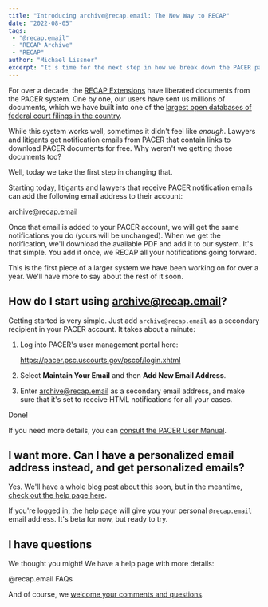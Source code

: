 ```yaml
---
title: "Introducing archive@recap.email: The New Way to RECAP"
date: "2022-08-05"
tags:
 - "@recap.email"
 - "RECAP Archive"
 - "RECAP"
author: "Michael Lissner"
excerpt: "It's time for the next step in how we break down the PACER paywall."
---
```


<p class="lead">For over a decade, the <a href="/recap/">RECAP Extensions</a> have liberated documents from the PACER system. One by one, our users have sent us millions of documents, which we have built into one of the <a href="https://www.courtlistener.com/recap/">largest open databases of federal court filings in the country</a>.</p>

While this system works well, sometimes it didn't feel like *enough*. Lawyers and litigants get notification emails from PACER that contain links to download PACER documents for free. Why weren't we getting those documents too?

Well, today we take the first step in changing that.

Starting today, litigants and lawyers that receive PACER notification emails can add the following email address to their account:

<AlertBox><p class="text-center text-lg font-bold">archive@recap.email</p></AlertBox>

Once that email is added to your PACER account, we will get the same notifications you do (yours will be unchanged). When we get the notification, we'll download the available PDF and add it to our system. It's that simple. You add it once, we RECAP all your notifications going forward.

This is the first piece of a larger system we have been working on for over a year. We'll have more to say about the rest of it soon.


## How do I start using archive@recap.email?

Getting started is very simple. Just add `archive@recap.email` as a secondary recipient in your PACER account. It takes about a minute:

1. Log into PACER's user management portal here:

    <https://pacer.psc.uscourts.gov/pscof/login.xhtml>

2. Select **Maintain Your Email** and then **Add New Email Address**.

3. Enter archive@recap.email as a secondary email address, and make sure that it's set to receive HTML notifications for all your cases.

Done!

If you need more details, you can [consult the PACER User Manual][um].


## I want more. Can I have a personalized email address instead, and get personalized emails?

Yes. We'll have a whole blog post about this soon, but in the meantime, [check out the help page here][details].

If you're logged in, the help page will give you your personal `@recap.email` email address. It's beta for now, but ready to try.


## I have questions

We thought you might! We have a help page with more details:

<PurpleButton href="https://www.courtlistener.com/help/recap/email/" size="lg">@recap.email FAQs</PurpleButton>

And of course, we [welcome your comments and questions][c].


[r]: /recap/
[recap]: https://www.courtlistener.com/recap/
[details]: https://www.courtlistener.com/help/recap/email/
[um]: https://www.dcd.uscourts.gov/sites/dcd/files/2016_Utilities_Menu.pdf#page=4
[c]: /contact/